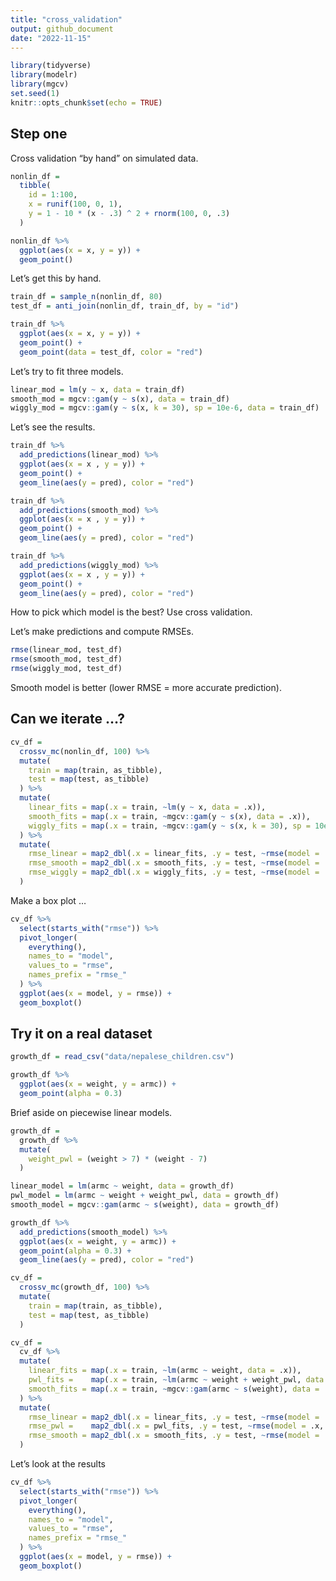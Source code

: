 ```yaml
---
title: "cross_validation"
output: github_document
date: "2022-11-15"
---
```


```r
library(tidyverse)
library(modelr)
library(mgcv)
set.seed(1)
knitr::opts_chunk$set(echo = TRUE)
```

## Step one

Cross validation "by hand" on simulated data.

```r
nonlin_df = 
  tibble(
    id = 1:100,
    x = runif(100, 0, 1),
    y = 1 - 10 * (x - .3) ^ 2 + rnorm(100, 0, .3)
  )

nonlin_df %>% 
  ggplot(aes(x = x, y = y)) + 
  geom_point()
```


Let's get this by hand.

```r
train_df = sample_n(nonlin_df, 80)
test_df = anti_join(nonlin_df, train_df, by = "id")
```


```r
train_df %>%
  ggplot(aes(x = x, y = y)) + 
  geom_point() +
  geom_point(data = test_df, color = "red")
```


Let's try to fit three models.


```r
linear_mod = lm(y ~ x, data = train_df)
smooth_mod = mgcv::gam(y ~ s(x), data = train_df)
wiggly_mod = mgcv::gam(y ~ s(x, k = 30), sp = 10e-6, data = train_df)
```


Let's see the results.

```r
train_df %>%
  add_predictions(linear_mod) %>%
  ggplot(aes(x = x , y = y)) +
  geom_point() +
  geom_line(aes(y = pred), color = "red")

train_df %>%
  add_predictions(smooth_mod) %>%
  ggplot(aes(x = x , y = y)) +
  geom_point() +
  geom_line(aes(y = pred), color = "red")

train_df %>%
  add_predictions(wiggly_mod) %>%
  ggplot(aes(x = x , y = y)) +
  geom_point() +
  geom_line(aes(y = pred), color = "red")
```

How to pick which model is the best? Use cross validation.

Let's make predictions and compute RMSEs. 

```r
rmse(linear_mod, test_df)
rmse(smooth_mod, test_df)
rmse(wiggly_mod, test_df)
```

Smooth model is better (lower RMSE = more accurate prediction).

## Can we iterate ...?

```r
cv_df = 
  crossv_mc(nonlin_df, 100) %>%
  mutate(
    train = map(train, as_tibble),
    test = map(test, as_tibble)
  ) %>%
  mutate(
    linear_fits = map(.x = train, ~lm(y ~ x, data = .x)),
    smooth_fits = map(.x = train, ~mgcv::gam(y ~ s(x), data = .x)),   
    wiggly_fits = map(.x = train, ~mgcv::gam(y ~ s(x, k = 30), sp = 10e-6, data = .x))    
  ) %>%
  mutate(
    rmse_linear = map2_dbl(.x = linear_fits, .y = test, ~rmse(model = .x, data = .y)),
    rmse_smooth = map2_dbl(.x = smooth_fits, .y = test, ~rmse(model = .x, data = .y)),
    rmse_wiggly = map2_dbl(.x = wiggly_fits, .y = test, ~rmse(model = .x, data = .y))
  ) 
```


Make a box plot ...

```r
cv_df %>%
  select(starts_with("rmse")) %>%
  pivot_longer(
    everything(),
    names_to = "model",
    values_to = "rmse",
    names_prefix = "rmse_"
  ) %>%
  ggplot(aes(x = model, y = rmse)) +
  geom_boxplot()
```


## Try it on a real dataset

```r
growth_df = read_csv("data/nepalese_children.csv")
```


```r
growth_df %>%
  ggplot(aes(x = weight, y = armc)) +
  geom_point(alpha = 0.3)
```


Brief aside on piecewise linear models.

```r
growth_df = 
  growth_df %>%
  mutate(
    weight_pwl = (weight > 7) * (weight - 7)
  )
```

```r
linear_model = lm(armc ~ weight, data = growth_df)
pwl_model = lm(armc ~ weight + weight_pwl, data = growth_df)
smooth_model = mgcv::gam(armc ~ s(weight), data = growth_df)
```

```r
growth_df %>%
  add_predictions(smooth_model) %>%
  ggplot(aes(x = weight, y = armc)) +
  geom_point(alpha = 0.3) +
  geom_line(aes(y = pred), color = "red")
```


```r
cv_df =
  crossv_mc(growth_df, 100) %>%
  mutate(
    train = map(train, as_tibble),
    test = map(test, as_tibble)
  ) 

cv_df = 
  cv_df %>%
  mutate(
    linear_fits = map(.x = train, ~lm(armc ~ weight, data = .x)),
    pwl_fits =    map(.x = train, ~lm(armc ~ weight + weight_pwl, data = .x)),   
    smooth_fits = map(.x = train, ~mgcv::gam(armc ~ s(weight), data = .x))  
  ) %>%
  mutate(
    rmse_linear = map2_dbl(.x = linear_fits, .y = test, ~rmse(model = .x, data = .y)),
    rmse_pwl =    map2_dbl(.x = pwl_fits, .y = test, ~rmse(model = .x, data = .y)),
    rmse_smooth = map2_dbl(.x = smooth_fits, .y = test, ~rmse(model = .x, data = .y))
  ) 
```


Let's look at the results

```r
cv_df %>%
  select(starts_with("rmse")) %>%
  pivot_longer(
    everything(),
    names_to = "model",
    values_to = "rmse",
    names_prefix = "rmse_"
  ) %>%
  ggplot(aes(x = model, y = rmse)) +
  geom_boxplot()
```


